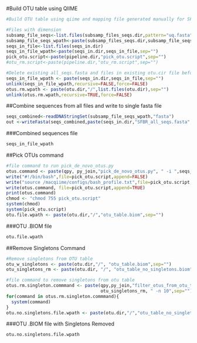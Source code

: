 #Build OTU table using QIIME
```r
#Build OTU table using qiime and mapping file generated manually for SFBR samples

#Files with dimension
subsamp_file_seqs<-list.files(subsamp_files_seqs.dir,pattern="uq.fasta")
subsamp_file_seqs_wpath<-paste(subsamp_files_seqs.dir,subsamp_file_seqs,sep="")
seqs_in_file<-list.files(seqs_in.dir)
seqs_in_file_wpath<-paste(seqs_in.dir,seqs_in_file,sep="")
pick_otu.script<-paste(pipeline.dir,"pick_otu.script",sep="")
#otu_rm.script<-paste(pipeline.dir,"otu_rm.script",sep="")

#Delete existing all_seqs.fasta and files in existing otu.cir file before creating new one
seqs_in_file_wpath <- paste(seqs_in.dir,seqs_in_file,sep="")
unlink(seqs_in_file_wpath,recursive=FALSE,force=FALSE)
otus.rm.wpath <- paste(otu.dir,"/",list.files(otu.dir),sep="")
unlink(otus.rm.wpath,recursive=TRUE,force=FALSE)
```
##Combine sequences from all files and write to single fasta file
```r
seqs_combined<-readDNAStringSet(subsamp_file_seqs_wpath,"fasta")
out <-writeFasta(seqs_combined,paste(seqs_in.dir,"SFBR_all_seqs.fasta",sep=""))
```
###Combined sequences file
```r
seqs_in_file_wpath
```
##Pick OTUs command
```r
#file command to run pick_de_novo_otus.py
otus.command <- paste(qpy, py_join,"pick_de_novo_otus.py", " -i ",seqs_in_file_wpath," -o ", otu.dir," -f ",sep="")
write("#!/bin/bash",file=pick_otu.script,append=FALSE)
write("source /macqiime/configs/bash_profile.txt",file=pick_otu.script,append=TRUE)
write(otus.command, file=pick_otu.script,append=TRUE)
print(otus.command)
chmod <- "chmod 755 pick_otu.script"
system(chmod)
system(pick_otu.script)
otu.file.wpath <- paste(otu.dir,"/","otu_table.biom",sep="")
```
###OTU .BIOM file
```r
otu.file.wpath
```

##Remove Singletons Command
```r
#Remove singletons from OTU table
otu_w_singletons <- paste(otu.dir,"/", "otu_table.biom",sep="")
otu_singletons_rm <- paste(otu.dir, "/", "otu_table_no_singletons.biom",sep="")

#file command to remove singletons from otu table
otus.rm.singleton.commmand <- paste(qpy,py_join,"filter_otus_from_otu_table.py", " -i ", otu_w_singletons, " -o ",
                                    otu_singletons_rm, " -n 10",sep="")
for(command in otus.rm.singleton.commmand){
  system(command)
}
otu.no.singletons.file.wpath <- paste(otu.dir,"/","otu_table_no_singletons.biom",sep="")
```
###OTU .BIOM file with Singletons Removed
```r
otu.no.singletons.file.wpath
```
